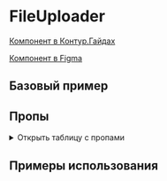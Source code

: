 
<Meta of={FileUploaderStories} />

# FileUploader

[Компонент в Контур.Гайдах](https://guides.kontur.ru/components/input-fields/file-uploader/)

[Компонент в Figma](https://www.figma.com/file/87ScqxPzJpF9DcVBNYWOjM/%E2%9A%A1-Kontur-UI-Modern-Layout?node-id=284%3A11938)

<Description />

## Базовый пример

<Primary />

## Пропы

<details>
  <summary>Открыть таблицу с пропами</summary>
  <Controls />
</details>

## Примеры использования

<Stories title="" includePrimary={false} />
